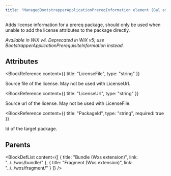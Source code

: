 ```yaml
---
title: "ManagedBootstrapperApplicationPrereqInformation element (Bal extension)"
---
```



Adds license information for a prereq package, should only be used when unable to add the license attributes to the package directly.

 _Available in WiX v4. Deprecated in WiX v5; use BootstrapperApplicationPrerequisiteInformation instead._


## Attributes

<BlockWrapper>

  <BlockReference
    content={{
      title: "LicenseFile",
      type: "string"
    }}
  >
  Source file of the license. May not be used with LicenseUrl.
  </BlockReference>

  <BlockReference
    content={{
      title: "LicenseUrl",
      type: "string"
    }}
  >
  Source url of the license. May not be used with LicenseFile.
  </BlockReference>

  <BlockReference
    content={{
      title: "PackageId",
      type: "string",
      required: true
    }}
  >
  Id of the target package.
  </BlockReference>

</BlockWrapper>


## Parents

<BlockDefList content={[
    {
      title: "Bundle (Wxs extension)",
      link: "../../wxs/bundle/"
    },
    {
      title: "Fragment (Wxs extension)",
      link: "../../wxs/fragment/"
    }
  ]}
/>